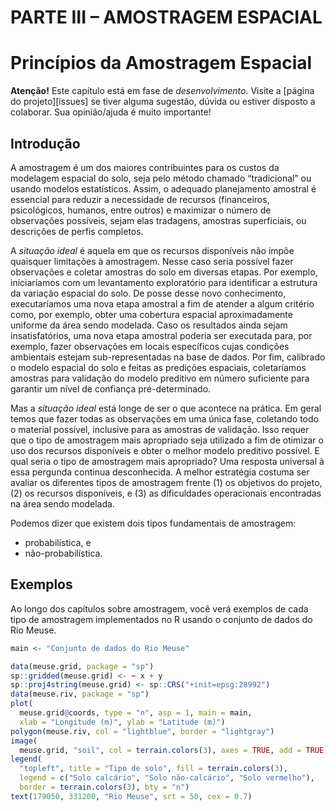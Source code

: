 # PARTE III -- AMOSTRAGEM ESPACIAL {-}

# Princípios da Amostragem Espacial

**Atenção!** Este capítulo está em fase de *desenvolvimento*. Visite a [página do projeto][issues] se tiver 
alguma sugestão, dúvida ou estiver disposto a colaborar. Sua opinião/ajuda é muito importante!

## Introdução

A amostragem é um dos maiores contribuintes para os custos da modelagem espacial do solo, seja pelo método 
chamado "tradicional" ou usando modelos estatísticos. Assim, o adequado planejamento amostral é essencial 
para reduzir a necessidade de recursos (financeiros, psicológicos, humanos, entre outros) e maximizar o 
número de observações possíveis, sejam elas tradagens, amostras superficiais, ou descrições de perfis 
completos.

A *situação ideal* é aquela em que os recursos disponíveis não impõe quaisquer limitações à amostragem. Nesse
caso seria possível fazer observações e coletar amostras do solo em diversas etapas. Por exemplo, iniciaríamos
com um levantamento exploratório para identificar a estrutura da variação espacial do solo. De posse desse 
novo conhecimento, executaríamos uma nova etapa amostral a fim de atender a algum critério como, por exemplo, 
obter uma cobertura espacial aproximadamente uniforme da área sendo modelada. Caso os resultados ainda sejam 
insatisfatórios, uma nova etapa amostral poderia ser executada para, por exemplo, fazer observações em locais 
específicos cujas condições ambientais estejam sub-representadas na base de dados. Por fim, calibrado o 
modelo espacial do solo e feitas as predições espaciais, coletaríamos amostras para validação do modelo 
preditivo em número suficiente para garantir um nível de confiança pré-determinado.

Mas a *situação ideal* está longe de ser o que acontece na prática. Em geral temos que fazer todas as
observações em uma única fase, coletando todo o material possível, inclusive para as amostras de validação. 
Isso requer que o tipo de amostragem mais apropriado seja utilizado a fim de otimizar o uso dos recursos 
disponíveis e obter o melhor modelo preditivo possível. E qual seria o tipo de amostragem mais apropriado? Uma
resposta universal à essa pergunda continua desconhecida. A melhor estratégia costuma ser avaliar os 
diferentes tipos de amostragem frente (1) os objetivos do projeto, (2) os recursos disponíveis, e (3) as 
dificuldades operacionais encontradas na área sendo modelada.

Podemos dizer que existem dois tipos fundamentais de amostragem:

* probabilística, e
* não-probabilística.

## Exemplos

Ao longo dos capítulos sobre amostragem, você verá exemplos de cada tipo de amostragem implementados no R
usando o conjunto de dados do Rio Meuse.

```r
main <- "Conjunto de dados do Rio Meuse"
```

```r
data(meuse.grid, package = "sp")
sp::gridded(meuse.grid) <- ~ x + y
sp::proj4string(meuse.grid) <- sp::CRS("+init=epsg:28992")
data(meuse.riv, package = "sp")
plot(
  meuse.grid@coords, type = "n", asp = 1, main = main,
  xlab = "Longitude (m)", ylab = "Latitude (m)")
polygon(meuse.riv, col = "lightblue", border = "lightgray")
image(
  meuse.grid, "soil", col = terrain.colors(3), axes = TRUE, add = TRUE)
legend(
  "topleft", title = "Tipo de solo", fill = terrain.colors(3),
  legend = c("Solo calcário", "Solo não-calcário", "Solo vermelho"),
  border = terrain.colors(3), bty = "n")
text(179050, 331200, "Rio Meuse", srt = 50, cex = 0.7)
```

<!-- # Amostragem Probabilística -->

<!-- # Amostragem Não-Probabilística -->
